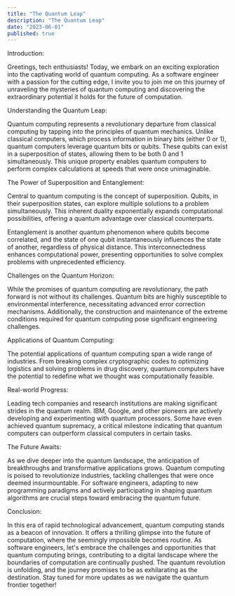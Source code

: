 ```yaml
---
title: "The Quantum Leap"
description: "The Quantum Leap"
date: "2023-06-01"
published: true
---
```


Introduction:

Greetings, tech enthusiasts! Today, we embark on an exciting exploration into the captivating world of quantum computing. As a software engineer with a passion for the cutting edge, I invite you to join me on this journey of unraveling the mysteries of quantum computing and discovering the extraordinary potential it holds for the future of computation.

Understanding the Quantum Leap:

Quantum computing represents a revolutionary departure from classical computing by tapping into the principles of quantum mechanics. Unlike classical computers, which process information in binary bits (either 0 or 1), quantum computers leverage quantum bits or qubits. These qubits can exist in a superposition of states, allowing them to be both 0 and 1 simultaneously. This unique property enables quantum computers to perform complex calculations at speeds that were once unimaginable.

The Power of Superposition and Entanglement:

Central to quantum computing is the concept of superposition. Qubits, in their superposition states, can explore multiple solutions to a problem simultaneously. This inherent duality exponentially expands computational possibilities, offering a quantum advantage over classical counterparts.

Entanglement is another quantum phenomenon where qubits become correlated, and the state of one qubit instantaneously influences the state of another, regardless of physical distance. This interconnectedness enhances computational power, presenting opportunities to solve complex problems with unprecedented efficiency.

Challenges on the Quantum Horizon:

While the promises of quantum computing are revolutionary, the path forward is not without its challenges. Quantum bits are highly susceptible to environmental interference, necessitating advanced error correction mechanisms. Additionally, the construction and maintenance of the extreme conditions required for quantum computing pose significant engineering challenges.

Applications of Quantum Computing:

The potential applications of quantum computing span a wide range of industries. From breaking complex cryptographic codes to optimizing logistics and solving problems in drug discovery, quantum computers have the potential to redefine what we thought was computationally feasible.

Real-world Progress:

Leading tech companies and research institutions are making significant strides in the quantum realm. IBM, Google, and other pioneers are actively developing and experimenting with quantum processors. Some have even achieved quantum supremacy, a critical milestone indicating that quantum computers can outperform classical computers in certain tasks.

The Future Awaits:

As we dive deeper into the quantum landscape, the anticipation of breakthroughs and transformative applications grows. Quantum computing is poised to revolutionize industries, tackling challenges that were once deemed insurmountable. For software engineers, adapting to new programming paradigms and actively participating in shaping quantum algorithms are crucial steps toward embracing the quantum future.

Conclusion:

In this era of rapid technological advancement, quantum computing stands as a beacon of innovation. It offers a thrilling glimpse into the future of computation, where the seemingly impossible becomes routine. As software engineers, let's embrace the challenges and opportunities that quantum computing brings, contributing to a digital landscape where the boundaries of computation are continually pushed. The quantum revolution is unfolding, and the journey promises to be as exhilarating as the destination. Stay tuned for more updates as we navigate the quantum frontier together!
